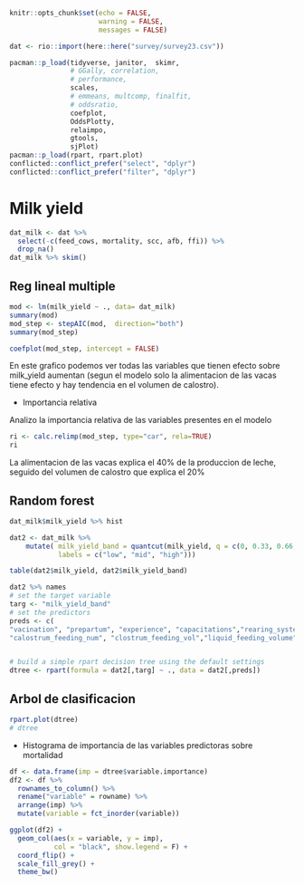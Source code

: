 ```r
knitr::opts_chunk$set(echo = FALSE, 
                      warning = FALSE, 
                      messages = FALSE)
```
```r
dat <- rio::import(here::here("survey/survey23.csv"))
```

```r
pacman::p_load(tidyverse, janitor,  skimr, 
               # GGally, correlation, 
               # performance, 
               scales, 
               # emmeans, multcomp, finalfit,  
               # oddsratio,
               coefplot, 
               OddsPlotty, 
               relaimpo, 
               gtools, 
               sjPlot)
pacman::p_load(rpart, rpart.plot)
conflicted::conflict_prefer("select", "dplyr")
conflicted::conflict_prefer("filter", "dplyr")
```

# Milk yield

```r
dat_milk <- dat %>% 
  select(-c(feed_cows, mortality, scc, afb, ffi)) %>% 
  drop_na()
dat_milk %>% skim()
```

## Reg lineal multiple

```r
mod <- lm(milk_yield ~ ., data= dat_milk)
summary(mod)
mod_step <- stepAIC(mod,  direction="both")
summary(mod_step)
```

```r
coefplot(mod_step, intercept = FALSE)
```
En este grafico podemos ver todas las variables que tienen efecto sobre milk_yield aumentan (segun el modelo solo la alimentacion de las vacas tiene efecto y hay tendencia en el volumen de calostro).

* Importancia relativa

Analizo la importancia relativa de las variables presentes en el modelo

```r
ri <- calc.relimp(mod_step, type="car", rela=TRUE)
ri
```

La alimentacion de las vacas explica el 40% de la produccion de leche, seguido del volumen de calostro que explica el 20%


## Random forest

```r
dat_milk$milk_yield %>% hist
```

```r
dat2 <- dat_milk %>%
    mutate( milk_yield_band = quantcut(milk_yield, q = c(0, 0.33, 0.66, 1), 
            labels = c("low", "mid", "high")))

table(dat2$milk_yield, dat2$milk_yield_band)
```

```r
dat2 %>% names
# set the target variable
targ <- "milk_yield_band"
# set the predictors
preds <- c(
"vacination", "prepartum", "experience", "capacitations","rearing_system","realiza_calostrado",
"calostrum_feeding_num", "clostrum_feeding_vol","liquid_feeding_volume", "hygiene",                "disease_ranking")


# build a simple rpart decision tree using the default settings
dtree <- rpart(formula = dat2[,targ] ~ ., data = dat2[,preds])
```

## Arbol de clasificacion

```r
rpart.plot(dtree)
# dtree
```

* Histograma de importancia de las variables predictoras sobre mortalidad

```r
df <- data.frame(imp = dtree$variable.importance)
df2 <- df %>% 
  rownames_to_column() %>% 
  rename("variable" = rowname) %>% 
  arrange(imp) %>%
  mutate(variable = fct_inorder(variable))

ggplot(df2) +
  geom_col(aes(x = variable, y = imp),
           col = "black", show.legend = F) +
  coord_flip() +
  scale_fill_grey() +
  theme_bw()
```

